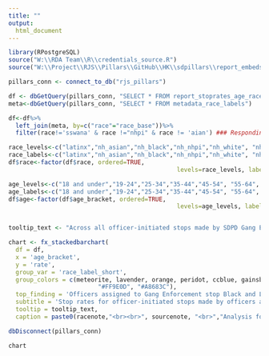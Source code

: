 ```yaml
---
title: ""
output:
  html_document
---
```

<!-- link to Google Font -->
<link href="https://fonts.googleapis.com/css2?family=Inter:wght@100;200;300;400;500;600;700;800;900&display=swap" rel="stylesheet">

```r

library(RPostgreSQL)
source("W:\\RDA Team\\R\\credentials_source.R")
source("W:\\Project\\RJS\\Pillars\\GitHub\\HK\\sdpillars\\report_embeds\\chart_functions.R")

pillars_conn <- connect_to_db("rjs_pillars")

df <- dbGetQuery(pillars_conn, "SELECT * FROM report_stoprates_age_race_gang_person")
meta<-dbGetQuery(pillars_conn, "SELECT * FROM metadata_race_labels")

df<-df%>%
  left_join(meta, by=c("race"="race_base"))%>%
  filter(race!='sswana' & race !="nhpi" & race != 'aian') ### Responding to QA: Filtering out for now

race_levels<-c("latinx","nh_asian","nh_black","nh_nhpi","nh_white", "nh_aian", "nh_nhpi", "nh_sswana", "nh_twoormor")
race_labels<-c("latinx","nh_asian","nh_black","nh_nhpi","nh_white", "nh_aian", "nh_nhpi", "nh_sswana", "nh_twoormor")
df$race<-factor(df$race, ordered=TRUE, 
                                               levels=race_levels, labels=race_labels)

age_levels<-c("18 and under","19-24","25-34","35-44","45-54", "55-64", "65 and older")
age_labels<-c("18 and under","19-24","25-34","35-44","45-54", "55-64", "65 and older")
df$age<-factor(df$age_bracket, ordered=TRUE, 
                                               levels=age_levels, labels=age_labels)


tooltip_text <- "Across all officer-initiated stops made by SDPD Gang Enforcement assignment of folks <b> ages {point.age_bracket:.1f}</b>, officers assigned to gang enforcement stopped <b>{point.race_label_short:.1f} people {point.rate:.1f}% of the time.</b>"

chart <- fx_stackedbarchart(  
  df = df,
  x = 'age_bracket',
  y = 'rate',
  group_var = 'race_label_short',
  group_colors = c(meteorite, lavender, orange, peridot, ccblue, gainsboro, "#211447",
                         "#FF9E0D", "#A8683C"),
  top_finding = 'Officers assigned to Gang Enforcement stop Black and Latinx youth at disproportionately high rates',
  subtitle = 'Stop rates for officer-initiated stops made by officers assigned to Gang Enforcement for every race across age groups',
  tooltip = tooltip_text,
  caption = paste0(racenote,"<br><br>", sourcenote, "<br>","Analysis for all officer-initiated stops made by officers assigned to Gang Enforcement.","<br>"))

dbDisconnect(pillars_conn)
```

```r
chart
```

<script>
  widg = document.getElementsByClassName('html-widget'); //find widgets
  for (let i = 0; i < widg.length; i++) { //loop through
    document.getElementsByClassName('highchart')[i].style.width = '100%'; //adjust width
    document.getElementsByClassName('highchart')[i].style.height = '100%'; //adjust height
  }
</script>